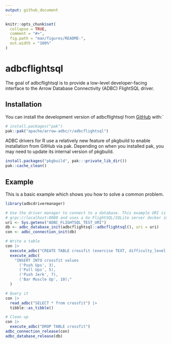 ```yaml
---
output: github_document
---
```


<!---
  Licensed to the Apache Software Foundation (ASF) under one
  or more contributor license agreements.  See the NOTICE file
  distributed with this work for additional information
  regarding copyright ownership.  The ASF licenses this file
  to you under the Apache License, Version 2.0 (the
  "License"); you may not use this file except in compliance
  with the License.  You may obtain a copy of the License at
    http://www.apache.org/licenses/LICENSE-2.0
  Unless required by applicable law or agreed to in writing,
  software distributed under the License is distributed on an
  "AS IS" BASIS, WITHOUT WARRANTIES OR CONDITIONS OF ANY
  KIND, either express or implied.  See the License for the
  specific language governing permissions and limitations
  under the License.
-->

<!-- README.md is generated from README.Rmd. Please edit that file -->

```r
knitr::opts_chunk$set(
  collapse = TRUE,
  comment = "#>",
  fig.path = "man/figures/README-",
  out.width = "100%"
)
```

# adbcflightsql

<!-- badges: start -->
<!-- badges: end -->

The goal of adbcflightsql is to provide a low-level developer-facing interface
to the Arrow Database Connectivity (ADBC) FlightSQL driver.

## Installation

You can install the development version of adbcflightsql from [GitHub](https://github.com/) with:`

``` r
# install.packages("pak")
pak::pak("apache/arrow-adbc/r/adbcflightsql")
```

ADBC drivers for R use a relatively new feature of pkgbuild to enable installation from GitHub via pak. Depending on when you installed pak, you may need to update its internal version of pkgbuild.

``` r
install.packages("pkgbuild", pak:::private_lib_dir())
pak::cache_clean()
```

## Example

This is a basic example which shows you how to solve a common problem.

```r
library(adbcdrivermanager)

# Use the driver manager to connect to a database. This example URI is
# grpc://localhost:8080 and uses a Go FlightSQL/SQLite server docker image
uri <- Sys.getenv("ADBC_FLIGHTSQL_TEST_URI")
db <- adbc_database_init(adbcflightsql::adbcflightsql(), uri = uri)
con <- adbc_connection_init(db)

# Write a table
con |>
  execute_adbc("CREATE TABLE crossfit (exercise TEXT, difficulty_level INTEGER)") |>
  execute_adbc(
    "INSERT INTO crossfit values
      ('Push Ups', 3),
      ('Pull Ups', 5),
      ('Push Jerk', 7),
      ('Bar Muscle Up', 10);"
  )

# Query it
con |>
  read_adbc("SELECT * from crossfit") |>
  tibble::as_tibble()
```

```r
# Clean up
con |>
  execute_adbc("DROP TABLE crossfit")
adbc_connection_release(con)
adbc_database_release(db)
```

